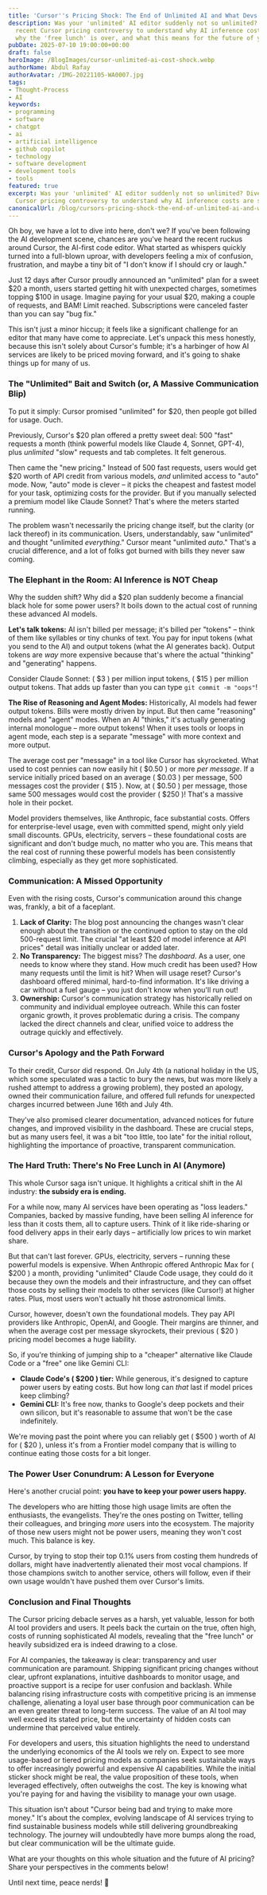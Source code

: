 ```yaml
---
title: 'Cursor''s Pricing Shock: The End of Unlimited AI and What Devs Need to Know'
description: Was your 'unlimited' AI editor suddenly not so unlimited? Dive into the
  recent Cursor pricing controversy to understand why AI inference costs are soaring,
  why the 'free lunch' is over, and what this means for the future of your dev tools.
pubDate: 2025-07-10 19:00:00+00:00
draft: false
heroImage: /BlogImages/cursor-unlimited-ai-cost-shock.webp
authorName: Abdul Rafay
authorAvatar: /IMG-20221105-WA0007.jpg
tags:
- Thought-Process
- AI
keywords:
- programming
- software
- chatgpt
- ai
- artificial intelligence
- github copilot
- technology
- software development
- development tools
- tools
featured: true
excerpt: Was your 'unlimited' AI editor suddenly not so unlimited? Dive into the recent
  Cursor pricing controversy to understand why AI inference costs are soaring, w...
canonicalUrl: /blog/cursors-pricing-shock-the-end-of-unlimited-ai-and-what-devs-need-to-know
---
```

Oh boy, we have a lot to dive into here, don't we? If you've been following the AI development scene, chances are you've heard the recent ruckus around Cursor, the AI-first code editor. What started as whispers quickly turned into a full-blown uproar, with developers feeling a mix of confusion, frustration, and maybe a tiny bit of "I don't know if I should cry or laugh."

Just 12 days after Cursor proudly announced an "unlimited" plan for a sweet $20 a month, users started getting hit with unexpected charges, sometimes topping $100 in usage. Imagine paying for your usual $20, making a couple of requests, and BAM! Limit reached. Subscriptions were canceled faster than you can say "bug fix."

This isn't just a minor hiccup; it feels like a significant challenge for an editor that many have come to appreciate. Let's unpack this mess honestly, because this isn't solely about Cursor's fumble; it's a harbinger of how AI services are likely to be priced moving forward, and it's going to shake things up for many of us.

### The "Unlimited" Bait and Switch (or, A Massive Communication Blip)

To put it simply: Cursor promised "unlimited" for $20, then people got billed for usage. Ouch.

Previously, Cursor's $20 plan offered a pretty sweet deal: 500 "fast" requests a month (think powerful models like Claude 4, Sonnet, GPT-4), plus *unlimited* "slow" requests and tab completes. It felt generous.

Then came the "new pricing." Instead of 500 fast requests, users would get $20 worth of API credit from various models, *and* unlimited access to "auto" mode. Now, "auto" mode is clever – it picks the cheapest and fastest model for your task, optimizing costs for the provider. But if you manually selected a premium model like Claude Sonnet? That's where the meters started running.

The problem wasn't necessarily the pricing change itself, but the clarity (or lack thereof) in its communication. Users, understandably, saw "unlimited" and thought "unlimited *everything*." Cursor meant "unlimited *auto*." That's a crucial difference, and a lot of folks got burned with bills they never saw coming.

### The Elephant in the Room: AI Inference is NOT Cheap

Why the sudden shift? Why did a $20 plan suddenly become a financial black hole for some power users? It boils down to the actual cost of running these advanced AI models.

**Let's talk tokens:** AI isn't billed per message; it's billed per "tokens" – think of them like syllables or tiny chunks of text. You pay for input tokens (what you send to the AI) and output tokens (what the AI generates back). Output tokens are *way* more expensive because that's where the actual "thinking" and "generating" happens.

Consider Claude Sonnet: ( $3 ) per million input tokens, ( $15 ) per million output tokens. That adds up faster than you can type `git commit -m "oops"`!

**The Rise of Reasoning and Agent Modes:**
Historically, AI models had fewer output tokens. Bills were mostly driven by input. But then came "reasoning" models and "agent" modes. When an AI "thinks," it's actually generating internal monologue – more output tokens! When it uses tools or loops in agent mode, each step is a separate "message" with more context and more output.

The average cost per "message" in a tool like Cursor has skyrocketed. What used to cost pennies can now easily hit ( $0.50 ) or more *per message*. If a service initially priced based on an average ( $0.03 ) per message, 500 messages cost the provider ( $15 ). Now, at ( $0.50 ) per message, those same 500 messages would cost the provider ( $250 )! That's a massive hole in their pocket.

Model providers themselves, like Anthropic, face substantial costs. Offers for enterprise-level usage, even with committed spend, might only yield small discounts. GPUs, electricity, servers – these foundational costs are significant and don't budge much, no matter who you are. This means that the real cost of running these powerful models has been consistently climbing, especially as they get more sophisticated.

### Communication: A Missed Opportunity

Even with the rising costs, Cursor's communication around this change was, frankly, a bit of a faceplant.

1. **Lack of Clarity:** The blog post announcing the changes wasn't clear enough about the transition or the continued option to stay on the old 500-request limit. The crucial "at least $20 of model inference at API prices" detail was initially unclear or added later.
2. **No Transparency:** The biggest miss? The *dashboard*. As a user, one needs to know where they stand. How much credit has been used? How many requests until the limit is hit? When will usage reset? Cursor's dashboard offered minimal, hard-to-find information. It's like driving a car without a fuel gauge – you just don't know when you'll run out!
3. **Ownership:** Cursor's communication strategy has historically relied on community and individual employee outreach. While this can foster organic growth, it proves problematic during a crisis. The company lacked the direct channels and clear, unified voice to address the outrage quickly and effectively.

### Cursor's Apology and the Path Forward

To their credit, Cursor did respond. On July 4th (a national holiday in the US, which some speculated was a tactic to bury the news, but was more likely a rushed attempt to address a growing problem), they posted an apology, owned their communication failure, and offered full refunds for unexpected charges incurred between June 16th and July 4th.

They've also promised clearer documentation, advanced notices for future changes, and improved visibility in the dashboard. These are crucial steps, but as many users feel, it was a bit "too little, too late" for the initial rollout, highlighting the importance of proactive, transparent communication.

### The Hard Truth: There's No Free Lunch in AI (Anymore)

This whole Cursor saga isn't unique. It highlights a critical shift in the AI industry: **the subsidy era is ending.**

For a while now, many AI services have been operating as "loss leaders." Companies, backed by massive funding, have been selling AI inference for less than it costs them, all to capture users. Think of it like ride-sharing or food delivery apps in their early days – artificially low prices to win market share.

But that can't last forever. GPUs, electricity, servers – running these powerful models is expensive. When Anthropic offered Anthropic Max for ( $200 ) a month, providing "unlimited" Claude Code usage, they could do it because they own the models and their infrastructure, and they can offset those costs by selling their models to other services (like Cursor!) at higher rates. Plus, most users won't actually hit those astronomical limits.

Cursor, however, doesn't own the foundational models. They pay API providers like Anthropic, OpenAI, and Google. Their margins are thinner, and when the average cost per message skyrockets, their previous ( $20 ) pricing model becomes a huge liability.

So, if you're thinking of jumping ship to a "cheaper" alternative like Claude Code or a "free" one like Gemini CLI:

* **Claude Code's ( $200 ) tier:** While generous, it's designed to capture power users by eating costs. But how long can *that* last if model prices keep climbing?
* **Gemini CLI:** It's free now, thanks to Google's deep pockets and their own silicon, but it's reasonable to assume that won't be the case indefinitely.

We're moving past the point where you can reliably get ( $500 ) worth of AI for ( $20 ), unless it's from a Frontier model company that is willing to continue eating those costs for a bit longer.

### The Power User Conundrum: A Lesson for Everyone

Here's another crucial point: **you have to keep your power users happy.**

The developers who are hitting those high usage limits are often the enthusiasts, the evangelists. They're the ones posting on Twitter, telling their colleagues, and bringing *more* users into the ecosystem. The majority of those new users might not be power users, meaning they won't cost much. This balance is key.

Cursor, by trying to stop their top 0.1% users from costing them hundreds of dollars, might have inadvertently alienated their most vocal champions. If those champions switch to another service, others will follow, even if their own usage wouldn't have pushed them over Cursor's limits.

### Conclusion and Final Thoughts

The Cursor pricing debacle serves as a harsh, yet valuable, lesson for both AI tool providers and users. It peels back the curtain on the true, often high, costs of running sophisticated AI models, revealing that the "free lunch" or heavily subsidized era is indeed drawing to a close.

For AI companies, the takeaway is clear: transparency and user communication are paramount. Shipping significant pricing changes without clear, upfront explanations, intuitive dashboards to monitor usage, and proactive support is a recipe for user confusion and backlash. While balancing rising infrastructure costs with competitive pricing is an immense challenge, alienating a loyal user base through poor communication can be an even greater threat to long-term success. The value of an AI tool may well exceed its stated price, but the uncertainty of hidden costs can undermine that perceived value entirely.

For developers and users, this situation highlights the need to understand the underlying economics of the AI tools we rely on. Expect to see more usage-based or tiered pricing models as companies seek sustainable ways to offer increasingly powerful and expensive AI capabilities. While the initial sticker shock might be real, the value proposition of these tools, when leveraged effectively, often outweighs the cost. The key is knowing what you're paying for and having the visibility to manage your own usage.

This situation isn't about "Cursor being bad and trying to make more money." It's about the complex, evolving landscape of AI services trying to find sustainable business models while still delivering groundbreaking technology. The journey will undoubtedly have more bumps along the road, but clear communication will be the ultimate guide.

What are your thoughts on this whole situation and the future of AI pricing? Share your perspectives in the comments below!

Until next time, peace nerds! 🚀
